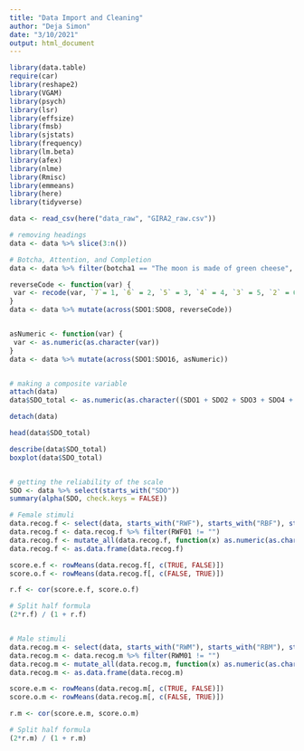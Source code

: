 ```yaml
---
title: "Data Import and Cleaning"
author: "Deja Simon"
date: "3/10/2021"
output: html_document
---
```

```r
library(data.table)
require(car)
library(reshape2)
library(VGAM)
library(psych)
library(lsr)
library(effsize)
library(fmsb)
library(sjstats)
library(frequency)
library(lm.beta)
library(afex)
library(nlme)
library(Rmisc)
library(emmeans)
library(here)
library(tidyverse)
```

```r
data <- read_csv(here("data_raw", "GIRA2_raw.csv"))

# removing headings
data <- data %>% slice(3:n())
```

```r
# Botcha, Attention, and Completion
data <- data %>% filter(botcha1 == "The moon is made of green cheese", botcha2 == "1", attCheck == "3", 'Unique ID' != "")

```

```r
reverseCode <- function(var) {
 var <- recode(var, `7`= 1, `6` = 2, `5` = 3, `4` = 4, `3` = 5, `2` = 6, `1` = 7)
}
data <- data %>% mutate(across(SDO1:SDO8, reverseCode))


asNumeric <- function(var) {
 var <- as.numeric(as.character(var))
}
data <- data %>% mutate(across(SDO1:SDO16, asNumeric))


# making a composite variable
attach(data)
data$SDO_total <- as.numeric(as.character((SDO1 + SDO2 + SDO3 + SDO4 + SDO5 + SDO6 + SDO7 + SDO8 + SDO9 + SDO10 + SDO11 + SDO12 + SDO13 + SDO14 + SDO15 + SDO16)))

detach(data)
```

```r
head(data$SDO_total)

describe(data$SDO_total)
boxplot(data$SDO_total)


# getting the reliability of the scale
SDO <- data %>% select(starts_with("SDO"))
summary(alpha(SDO, check.keys = FALSE))
```

```r
# Female stimuli
data.recog.f <- select(data, starts_with("RWF"), starts_with("RBF"), starts_with("RLF"))
data.recog.f <- data.recog.f %>% filter(RWF01 != "")
data.recog.f <- mutate_all(data.recog.f, function(x) as.numeric(as.character(x)))
data.recog.f <- as.data.frame(data.recog.f)

score.e.f <- rowMeans(data.recog.f[, c(TRUE, FALSE)])
score.o.f <- rowMeans(data.recog.f[, c(FALSE, TRUE)])

r.f <- cor(score.e.f, score.o.f)

# Split half formula
(2*r.f) / (1 + r.f)


# Male stimuli
data.recog.m <- select(data, starts_with("RWM"), starts_with("RBM"), starts_with("RLM"))
data.recog.m <- data.recog.m %>% filter(RWM01 != "")
data.recog.m <- mutate_all(data.recog.m, function(x) as.numeric(as.character(x)))
data.recog.m <- as.data.frame(data.recog.m)

score.e.m <- rowMeans(data.recog.m[, c(TRUE, FALSE)])
score.o.m <- rowMeans(data.recog.m[, c(FALSE, TRUE)])

r.m <- cor(score.e.m, score.o.m)

# Split half formula
(2*r.m) / (1 + r.m)
```
